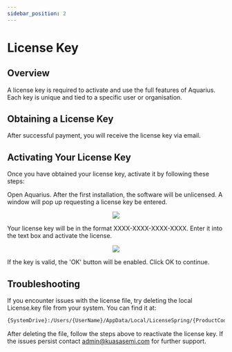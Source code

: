 ```yaml
---
sidebar_position: 2
---
```



# License Key

## Overview

A license key is required to activate and use the full features of Aquarius. Each key is unique and tied to a specific user or organisation.

## Obtaining a License Key

After successful payment, you will receive the license key via email.

## Activating Your License Key

Once you have obtained your license key, activate it by following these steps:

Open Aquarius. After the first installation, the software will be unlicensed. A window will pop up requesting a license key be entered.

<p align="center">
  <img src={useBaseUrl('img/get-started/license-key/license-key-1.png')}/>
</p>

Your license key will be in the format XXXX-XXXX-XXXX-XXXX. Enter it into the text box and activate the license.

<p align="center">
  <img src={useBaseUrl('img/get-started/license-key/license-key-2.png')}/>
</p>

If the key is valid, the 'OK' button will be enabled. Click OK to continue.

## Troubleshooting
If you encounter issues with the license file, try deleting the local License.key file from your system. You can find it at:

```sh
{SystemDrive}:/Users/{UserName}/AppData/Local/LicenseSpring/{ProductCode}
```
After deleting the file, follow the steps above to reactivate the license key.
If the issues persist contact admin@kuasasemi.com for further support.